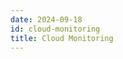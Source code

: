 ```yaml
---
date: 2024-09-18
id: cloud-monitoring
title: Cloud Monitoring
---
```


<DocCardContainer>

<DocCard
    title="📄️ Metrics"
    description="This guide provides a detailed walkthrough on how to set up Cloud Monitoring to send the metrics to SigNoz."
    href="/docs/gcp-monitoring/cloud-monitoring/metrics/"
/>

</DocCardContainer>
